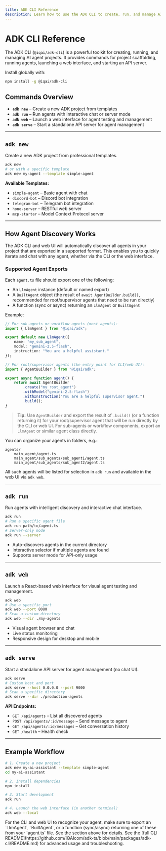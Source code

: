 ```yaml
---
title: ADK CLI Reference
description: Learn how to use the ADK CLI to create, run, and manage AI agent projects.
---
```



# ADK CLI Reference

The ADK CLI (`@iqai/adk-cli`) is a powerful toolkit for creating, running, and managing AI agent projects. It provides commands for project scaffolding, running agents, launching a web interface, and starting an API server.

<Callout type="info" title="Installation">
Install globally with:

```bash
npm install -g @iqai/adk-cli
```
</Callout>

## Commands Overview

- **`adk new`** – Create a new ADK project from templates
- **`adk run`** – Run agents with interactive chat or server mode
- **`adk web`** – Launch a web interface for agent testing and management
- **`adk serve`** – Start a standalone API server for agent management

---

## `adk new`

Create a new ADK project from professional templates.

```bash
adk new
# or with a specific template
adk new my-agent --template simple-agent
```

**Available Templates:**
- `simple-agent` – Basic agent with chat
- `discord-bot` – Discord bot integration
- `telegram-bot` – Telegram bot integration
- `hono-server` – RESTful web server
- `mcp-starter` – Model Context Protocol server

---


## How Agent Discovery Works

The ADK CLI and web UI will automatically discover all agents in your project that are exported in a supported format. This enables you to quickly iterate and chat with any agent, whether via the CLI or the web interface.



### Supported Agent Exports

Each `agent.ts` file should export one of the following:

- An `LlmAgent` instance (default or named export)
- A `BuiltAgent` object (the result of `await AgentBuilder.build()`, recommended for root/supervisor agents that need to be run directly)
- A function (sync or async) returning an `LlmAgent` or `BuiltAgent`

Example:
```typescript
// For sub-agents or workflow agents (most agents):
import { LlmAgent } from "@iqai/adk";

export default new LlmAgent({
	name: "my_sub_agent",
	model: "gemini-2.5-flash",
	instruction: "You are a helpful assistant."
});

// For root/supervisor agents (the entry point for CLI/web UI):
import { AgentBuilder } from "@iqai/adk";

export async function agent() {
	return await AgentBuilder
		.create("my_root_agent")
		.withModel("gemini-2.5-flash")
		.withInstruction("You are a helpful supervisor agent.")
		.build();
}
```

> **Tip:** Use `AgentBuilder` and export the result of `.build()` (or a function returning it) for your root/supervisor agent that will be run directly by the CLI or web UI. For sub-agents or workflow components, export an `LlmAgent` or similar agent class directly.

You can organize your agents in folders, e.g.:
```
agents/
	main_agent/agent.ts
	main_agent/sub_agents/sub_agent1/agent.ts
	main_agent/sub_agents/sub_agent2/agent.ts
```

All such agents will be listed for selection in `adk run` and available in the web UI via `adk web`.

---

## `adk run`

Run agents with intelligent discovery and interactive chat interface.

```bash
adk run
# Run a specific agent file
adk run path/to/agent.ts
# Server-only mode
adk run --server
```

- Auto-discovers agents in the current directory
- Interactive selector if multiple agents are found
- Supports server mode for API-only usage

---

## `adk web`

Launch a React-based web interface for visual agent testing and management.

```bash
adk web
# Use a specific port
adk web --port 8080
# Scan a custom directory
adk web --dir ./my-agents
```

- Visual agent browser and chat
- Live status monitoring
- Responsive design for desktop and mobile

---

## `adk serve`

Start a standalone API server for agent management (no chat UI).

```bash
adk serve
# Custom host and port
adk serve --host 0.0.0.0 --port 9000
# Scan a specific directory
adk serve --dir ./production-agents
```

**API Endpoints:**
- `GET /api/agents` – List all discovered agents
- `POST /api/agents/:id/message` – Send message to agent
- `GET /api/agents/:id/messages` – Get conversation history
- `GET /health` – Health check

---

## Example Workflow

```bash
# 1. Create a new project
adk new my-ai-assistant --template simple-agent
cd my-ai-assistant

# 2. Install dependencies
npm install

# 3. Start development
adk run

# 4. Launch the web interface (in another terminal)
adk web --local
```

<Callout type="info" title="Agent Export Requirements">
For the CLI and web UI to recognize your agent, make sure to export an `LlmAgent`, `BuiltAgent`, or a function (sync/async) returning one of these from your `agent.ts` file. See the section above for details.
</Callout>

<Callout type="info" title="More Info">
See the [full CLI README](https://github.com/IQAIcom/adk-ts/blob/main/packages/adk-cli/README.md) for advanced usage and troubleshooting.
</Callout>
